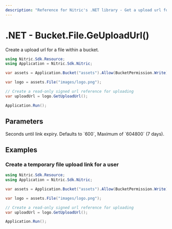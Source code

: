 ```yaml
---
description: "Reference for Nitric's .NET library - Get a upload url for a file from a bucket."
---
```


# .NET - Bucket.File.GeUploadUrl()

Create a upload url for a file within a bucket.

```csharp
using Nitric.Sdk.Resource;
using Application = Nitric.Sdk.Nitric;

var assets = Application.Bucket("assets").Allow(BucketPermission.Write);

var logo = assets.File("images/logo.png");

// Create a read-only signed url reference for uploading
var uploadUrl = logo.GetUploadUrl();

Application.Run();
```

## Parameters

<Properties>
  <Property name="expiry" type="int">
    Seconds until link expiry. Defaults to `600`, Maximum of `604800` (7 days).
  </Property>
</Properties>

## Examples

### Create a temporary file upload link for a user

```csharp
using Nitric.Sdk.Resource;
using Application = Nitric.Sdk.Nitric;

var assets = Application.Bucket("assets").Allow(BucketPermission.Write);

var logo = assets.File("images/logo.png");

// Create a read-only signed url reference for uploading
var uploadUrl = logo.GetUploadUrl();

Application.Run();
```

